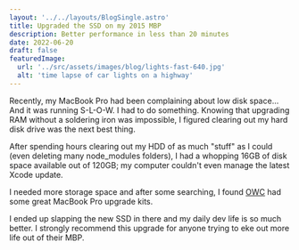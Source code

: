 ```yaml
---
layout: '../../layouts/BlogSingle.astro'
title: Upgraded the SSD on my 2015 MBP
description: Better performance in less than 20 minutes
date: 2022-06-20
draft: false
featuredImage:
  url: '../src/assets/images/blog/lights-fast-640.jpg'
  alt: 'time lapse of car lights on a highway'
---
```


Recently, my MacBook Pro had been complaining about low disk space... And it was running S-L-O-W. I had to do something. Knowing that upgrading RAM without a soldering iron was impossible, I figured clearing out my hard disk drive was the next best thing.

After spending hours clearing out my HDD of as much "stuff" as I could (even deleting many node_modules folders), I had a whopping 16GB of disk space available out of 120GB; my computer couldn't even manage the latest Xcode update.

I needed more storage space and after some searching, I found [OWC](https://eshop.macsales.com/shop/ssd/owc/macbook/2006-current) had some great MacBook Pro upgrade kits.

I ended up slapping the new SSD in there and my daily dev life is so much better. I strongly recommend this upgrade for anyone trying to eke out more life out of their MBP.
